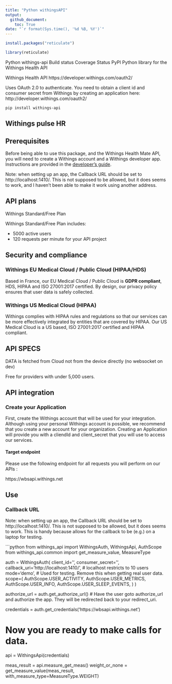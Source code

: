 ```yaml
---
title: "Python withingsAPI"
output: 
  github_document:
    toc: True
date: "`r format(Sys.time(), '%d %B, %Y')`"
---
```

```r
install.packages("reticulate")

library(reticulate)

```
Python withings-api Build status Coverage Status PyPI Python library for the Withings Health API

Withings Health API https://developer.withings.com/oauth2/

Uses OAuth 2.0 to authenticate. You need to obtain a client id and consumer secret from Withings by creating an application here: http://developer.withings.com/oauth2/

    pip install withings-api


## Withings pulse HR

## Prerequisites

Before being able to use this package, and the Withings Health Mate API, you will need to create a Withings account and a Withings developer app. Instructions are provided in the [developer's guide](http://developer.withings.com/oauth2/).

Note: when setting up an app, the Callback URL should be set to http://localhost:1410/. This is not supposed to be allowed, but it does seems to work, and I haven't been able to make it work using another address. 

## API plans
Withings Standard/Free Plan

Withings Standard/Free Plan includes:

* 5000 active users 
* 120 requests per minute for your API project 

## Security and compliance

### Withings EU Medical Cloud / Public Cloud (HIPAA/HDS)
Based in France, our EU Medical Cloud / Public Cloud is **GDPR compliant**, HDS, HIPAA and ISO 27001:2017 certified.
By design, our privacy policy ensures that user data is safely collected.

### Withings US Medical Cloud (HIPAA)

Withings complies with HIPAA rules and regulations so that our services can be more effectively integrated by entities that are covered by HIPAA. Our US Medical Cloud is a US based, ISO 27001:2017 certified and HIPAA compliant.



## API SPECS

DATA is fetched from Cloud not from the device directly (no websocket on dev)

Free for providers with under 5,000 users.


## API integration

### Create your Application
First, create the Withings account that will be used for your integration. Although using your personal Withings account is possible, we recommend that you create a new account for your organization. Creating an Application will provide you with a cliendId and client_secret that you will use to access our services.

#### Target endpoint

Please use the following endpoint for all requests you will perform on our APIs :

https://wbsapi.withings.net

## Use

### Callback URL

Note: when setting up an app, the Callback URL should be set to http://localhost:1410/. This is not supposed to be allowed, but it does seems to work. This is handy because allows for the callback to be (e.g.) on a laptop for testing.

```python

from withings_api import WithingsAuth, WithingsApi, AuthScope
from withings_api.common import get_measure_value, MeasureType

auth = WithingsAuth(
    client_id='',
    consumer_secret='',
    callback_uri='http://localhost:1410/', # localhost restricts to 10 users
    mode='demo',  # Used for testing. Remove this when getting real user data.
    scope=(
        AuthScope.USER_ACTIVITY,
        AuthScope.USER_METRICS,
        AuthScope.USER_INFO,
        AuthScope.USER_SLEEP_EVENTS,
    )
)

authorize_url = auth.get_authorize_url()
# Have the user goto authorize_url and authorize the app. They will be redirected back to your redirect_uri.

credentials = auth.get_credentials('https://wbsapi.withings.net')

# Now you are ready to make calls for data.
api = WithingsApi(credentials)

meas_result = api.measure_get_meas()
weight_or_none = get_measure_value(meas_result, with_measure_type=MeasureType.WEIGHT)

